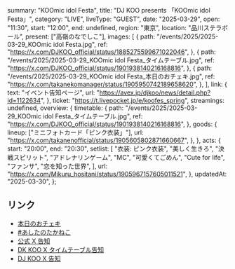   summary: "KOOmic idol Festa",
  title: "DJ KOO presents 「KOOmic idol Festa」",
  category: "LIVE",
  liveType: "GUEST",
  date: "2025-03-29",
  open: "11:30",
  start: "12:00",
  end: undefined,
  region: "東京",
  location: "品川ステラボール",
  present: ["高嶺のなでしこ"],
  images: [
    {
      path: "/events/2025/2025-03-29_KOOmic idol Festa.jpg",
      ref: "https://x.com/DJKOO_official/status/1885275599671022046",
    },
    {
      path: "/events/2025/2025-03-29_KOOmic idol Festa_タイムテーブル.jpg",
      ref: "https://x.com/DJKOO_official/status/1901938140216168816",
    },
    {
      path: "/events/2025/2025-03-29_KOOmic idol Festa_本日のおチェキ.jpg",
      ref: "https://x.com/takanekomanager/status/1905950742189658620",
    },
  ],
  link: {
    text: "イベント告知ページ",
    url: "https://avex.jp/djkoo/news/detail.php?id=1122634",
  },
  ticket: "https://t.livepocket.jp/e/koofes_spring",
  streamings: undefined,
  overview: {
    timetable: {
      path: "/events/2025/2025-03-29_KOOmic idol Festa_タイムテーブル.jpg",
      ref: "https://x.com/DJKOO_official/status/1901938140216168816",
    },
    goods: {
      lineup: ["ミニフォトカード「ピンク衣装」"],
      url: "https://x.com/takanenofficial/status/1905605802871660667",
    },
  },
  acts: {
    start: "20:00",
    end: "20:30",
    setlist: [
      "衣装: ピンク衣装",
      "美しく生きろ",
      "決戦スピリット",
      "アドレナリンゲーム",
      "MC",
      "可愛くてごめん",
      "Cute for life",
      "ファンサ",
      "恋を知った世界",
    ],
    url: "https://x.com/Mikuru_hositani/status/1905967157605011521",
  },
  updatedAt: "2025-03-30",
};

## リンク

- [本日のおチェキ](https://x.com/takanekomanager/status/1905950742189658620)
- [#あしたのたかねこ](https://x.com/takanenofficial/status/1905605802871660667)
- [公式 X 告知](https://x.com/takanenofficial/status/1885334785775853578)
- [DK KOO X タイムテーブル告知](https://x.com/DJKOO_official/status/1901938140216168816)
- [DJ KOO X 告知](https://x.com/DJKOO_official/status/1885275599671022046)
